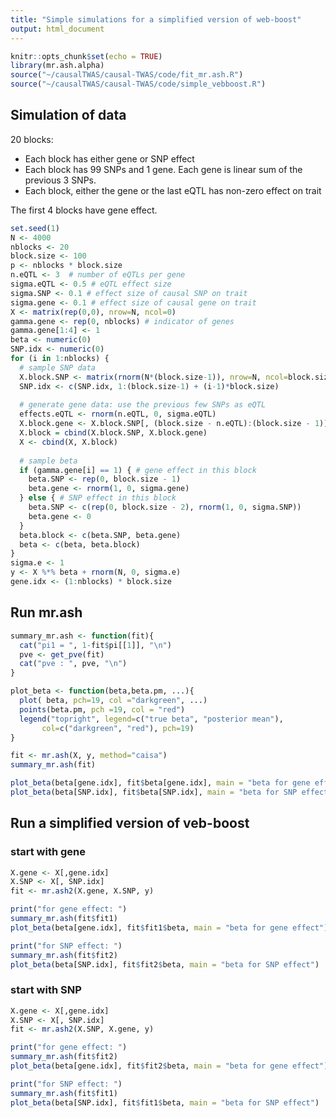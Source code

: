 ```yaml
---
title: "Simple simulations for a simplified version of web-boost"
output: html_document
---
```


```r
knitr::opts_chunk$set(echo = TRUE)
library(mr.ash.alpha)
source("~/causalTWAS/causal-TWAS/code/fit_mr.ash.R")
source("~/causalTWAS/causal-TWAS/code/simple_vebboost.R")
```

## Simulation of data

20 blocks:

* Each block has either gene or SNP effect
* Each block has 99 SNPs and 1 gene. Each gene is linear sum of the previous 3 SNPs. 
* Each block, either the gene or the last eQTL has non-zero effect on trait

The first 4 blocks have gene effect.

```r
set.seed(1)
N <- 4000
nblocks <- 20
block.size <- 100
p <- nblocks * block.size
n.eQTL <- 3  # number of eQTLs per gene
sigma.eQTL <- 0.5 # eQTL effect size
sigma.SNP <- 0.1 # effect size of causal SNP on trait
sigma.gene <- 0.1 # effect size of causal gene on trait
X <- matrix(rep(0,0), nrow=N, ncol=0)
gamma.gene <- rep(0, nblocks) # indicator of genes
gamma.gene[1:4] <- 1 
beta <- numeric(0)
SNP.idx <- numeric(0)
for (i in 1:nblocks) {
  # sample SNP data
  X.block.SNP <- matrix(rnorm(N*(block.size-1)), nrow=N, ncol=block.size-1)
  SNP.idx <- c(SNP.idx, 1:(block.size-1) + (i-1)*block.size)
  
  # generate gene data: use the previous few SNPs as eQTL
  effects.eQTL <- rnorm(n.eQTL, 0, sigma.eQTL)
  X.block.gene <- X.block.SNP[, (block.size - n.eQTL):(block.size - 1)] %*% effects.eQTL
  X.block = cbind(X.block.SNP, X.block.gene)
  X <- cbind(X, X.block)
  
  # sample beta
  if (gamma.gene[i] == 1) { # gene effect in this block
    beta.SNP <- rep(0, block.size - 1)
    beta.gene <- rnorm(1, 0, sigma.gene)
  } else { # SNP effect in this block
    beta.SNP <- c(rep(0, block.size - 2), rnorm(1, 0, sigma.SNP))
    beta.gene <- 0
  }
  beta.block <- c(beta.SNP, beta.gene)
  beta <- c(beta, beta.block)
}
sigma.e <- 1
y <- X %*% beta + rnorm(N, 0, sigma.e)
gene.idx <- (1:nblocks) * block.size
```

## Run mr.ash

```r
summary_mr.ash <- function(fit){
  cat("pi1 = ", 1-fit$pi[[1]], "\n")
  pve <- get_pve(fit)
  cat("pve : ", pve, "\n")
}

plot_beta <- function(beta,beta.pm, ...){
  plot( beta, pch=19, col ="darkgreen", ...)
  points(beta.pm, pch =19, col = "red")
  legend("topright", legend=c("true beta", "posterior mean"),
       col=c("darkgreen", "red"), pch=19)
}

```

```r
fit <- mr.ash(X, y, method="caisa")
summary_mr.ash(fit)

plot_beta(beta[gene.idx], fit$beta[gene.idx], main = "beta for gene effect")
plot_beta(beta[SNP.idx], fit$beta[SNP.idx], main = "beta for SNP effect")
```


## Run a simplified version of veb-boost

### start with gene

```r
X.gene <- X[,gene.idx]
X.SNP <- X[, SNP.idx]
fit <- mr.ash2(X.gene, X.SNP, y)

print("for gene effect: ")
summary_mr.ash(fit$fit1)
plot_beta(beta[gene.idx], fit$fit1$beta, main = "beta for gene effect")

print("for SNP effect: ")
summary_mr.ash(fit$fit2)
plot_beta(beta[SNP.idx], fit$fit2$beta, main = "beta for SNP effect")
```

### start with SNP

```r
X.gene <- X[,gene.idx]
X.SNP <- X[, SNP.idx]
fit <- mr.ash2(X.SNP, X.gene, y)

print("for gene effect: ")
summary_mr.ash(fit$fit2)
plot_beta(beta[gene.idx], fit$fit2$beta, main = "beta for gene effect")

print("for SNP effect: ")
summary_mr.ash(fit$fit1)
plot_beta(beta[SNP.idx], fit$fit1$beta, main = "beta for SNP effect")
```

